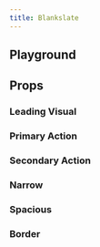 ```yaml
---
title: Blankslate
---
```



<Overview component="Blankslate" />

## Playground

<Examples component="Blankslate" />

## Props

<PropertyOverview component="Blankslate" />

### Leading Visual

<PropertyPreview component="Blankslate" property="leadingVisual" />

### Primary Action

<PropertyPreview component="Blankslate" property="primaryAction" column />

### Secondary Action

<PropertyPreview component="Blankslate" property="secondaryAction" column />

### Narrow

<PropertyPreview component="Blankslate" property="narrow?" column />

### Spacious

<PropertyPreview component="Blankslate" property="spacious?" column />

### Border

<PropertyPreview component="Blankslate" property="border?" column />
